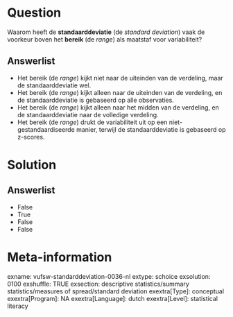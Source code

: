 Question
========
Waarom heeft de **standaarddeviatie** (de *standard deviation*) vaak de
voorkeur boven het **bereik** (de *range*) als maatstaf voor
variabiliteit?

Answerlist
----------
* Het bereik (de *range*) kijkt niet naar de uiteinden van de verdeling,
  maar de standaarddeviatie wel.
* Het bereik (de *range*) kijkt alleen naar de uiteinden van de verdeling,
  en de standaarddeviatie is gebaseerd op alle observaties.
* Het bereik (de *range*) kijkt alleen naar het midden van de verdeling,
  en de standaarddeviatie naar de volledige verdeling.
* Het bereik (de *range*) drukt de variabiliteit uit op een
  niet-gestandaardiseerde manier, terwijl de standaarddeviatie is
  gebaseerd op z-scores.

Solution
========










Answerlist
----------
* False
* True
* False
* False

Meta-information
================
exname: vufsw-standarddeviation-0036-nl
extype: schoice
exsolution: 0100
exshuffle: TRUE
exsection: descriptive statistics/summary statistics/measures of spread/standard deviation
exextra[Type]: conceptual
exextra[Program]: NA
exextra[Language]: dutch
exextra[Level]: statistical literacy

